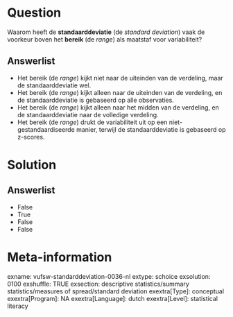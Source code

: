 Question
========
Waarom heeft de **standaarddeviatie** (de *standard deviation*) vaak de
voorkeur boven het **bereik** (de *range*) als maatstaf voor
variabiliteit?

Answerlist
----------
* Het bereik (de *range*) kijkt niet naar de uiteinden van de verdeling,
  maar de standaarddeviatie wel.
* Het bereik (de *range*) kijkt alleen naar de uiteinden van de verdeling,
  en de standaarddeviatie is gebaseerd op alle observaties.
* Het bereik (de *range*) kijkt alleen naar het midden van de verdeling,
  en de standaarddeviatie naar de volledige verdeling.
* Het bereik (de *range*) drukt de variabiliteit uit op een
  niet-gestandaardiseerde manier, terwijl de standaarddeviatie is
  gebaseerd op z-scores.

Solution
========










Answerlist
----------
* False
* True
* False
* False

Meta-information
================
exname: vufsw-standarddeviation-0036-nl
extype: schoice
exsolution: 0100
exshuffle: TRUE
exsection: descriptive statistics/summary statistics/measures of spread/standard deviation
exextra[Type]: conceptual
exextra[Program]: NA
exextra[Language]: dutch
exextra[Level]: statistical literacy

